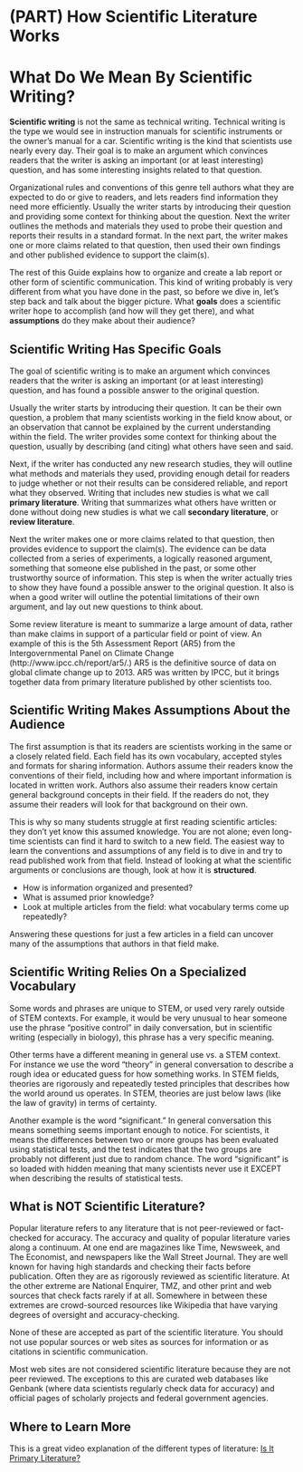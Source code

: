 # (PART) How Scientific Literature Works {-}
# What Do We Mean By Scientific Writing? {#goals100}

__Scientific writing__ is not the same as technical writing. Technical writing is the type we would see in instruction manuals for scientific instruments or the owner's manual for a car. Scientific writing is the kind that scientists use nearly every day. Their goal is to make an argument which convinces readers that the writer is asking an important (or at least interesting) question, and has some interesting insights related to that question.

Organizational rules and conventions of this genre tell authors what they are expected to do or give to readers, and lets readers find information they need more efficiently. Usually the writer starts by introducing their question and providing some context for thinking about the question. Next the writer outlines the methods and materials they used to probe their question and reports their results in a standard format. In the next part, the writer makes one or more claims related to that question, then used their own findings and other published evidence to support the claim(s). 

The rest of this Guide explains how to organize and create a lab report or other form of scientific communication. This kind of writing probably is very different from what you have done in the past, so before we dive in, let's step back and talk about the bigger picture. What __goals__ does a scientific writer hope to accomplish (and how will they get there), and what __assumptions__ do they make about their audience?


## Scientific Writing Has Specific Goals

The goal of scientific writing is to make an argument which convinces readers that the writer is asking an important (or at least interesting) question, and has found a possible answer to the original question.

Usually the writer starts by introducing their question. It can be their own question, a problem that many scientists working in the field know about, or an observation that cannot be explained by the current understanding within the field. The writer provides some context for thinking about the question, usually by describing (and citing) what others have seen and said. 

Next, if the writer has conducted any new research studies, they will outline what methods and materials they used, providing enough detail for readers to judge whether or not their results can be considered reliable, and report what they observed. Writing that includes new studies is what we call __primary literature__. Writing that summarizes what others have written or done without doing new studies is what we call __secondary literature__, or __review literature__. 

Next the writer makes one or more claims related to that question, then provides evidence to support the claim(s). The evidence can be data collected from a series of experiments, a logically reasoned argument, something that someone else published in the past, or some other trustworthy source of information. This step is when the writer actually tries to show they have found a possible answer to the original question. It also is when a good writer will outline the potential limitations of their own argument, and lay out new questions to think about.

Some review literature is meant to summarize a large amount of data, rather than make claims in support of a particular field or point of view. An example of this is the 5th Assessment Report (AR5) from the Intergovernmental Panel on Climate Change (http://www.ipcc.ch/report/ar5/.) AR5 is the definitive source of data on global climate change up to 2013. AR5 was written by IPCC, but it brings together data from primary literature published by other scientists too. 


## Scientific Writing Makes Assumptions About the Audience

The first assumption is that its readers are scientists working in the same or a closely related field. Each field has its own vocabulary, accepted styles and formats for sharing information. Authors assume their readers know the conventions of their field, including how and where important information is located in written work. Authors also assume their readers know certain general background concepts in their field. If the readers do not, they assume their readers will look for that background on their own. 

This is why so many students struggle at first reading scientific articles: they don't yet know this assumed knowledge. You are not alone; even long-time scientists can find it hard to switch to a new field. The easiest way to learn the conventions and assumptions of any field is to dive in and try to read published work from that field. Instead of looking at what the scientific arguments or conclusions are though, look at how it is __structured__. 

* How is information organized and presented? 
* What is assumed prior knowledge? 
* Look at multiple articles from the field: what vocabulary terms come up repeatedly? 

Answering these questions for just a few articles in a field can uncover many of the assumptions that authors in that field make.


## Scientific Writing Relies On a Specialized Vocabulary

Some words and phrases are unique to STEM, or used very rarely outside of STEM contexts. For example, it would be very unusual to hear someone use the phrase "positive control" in daily conversation, but in scientific writing (especially in biology), this phrase has a very specific meaning. 

Other terms have a different meaning in general use vs. a STEM context. For instance we use the word "theory" in general conversation to describe a rough idea or educated guess for how something works. In STEM fields, theories are rigorously and repeatedly tested principles that describes how the world around us operates. In STEM, theories are just below laws (like the law of gravity) in terms of certainty. 

Another example is the word "significant." In general conversation this means something seems important enough to notice. For scientists, it means the differences between two or more groups has been evaluated using statistical tests, and the test indicates that the two groups are probably not different just due to random chance. The word "significant" is so loaded with hidden meaning that many scientists never use it EXCEPT when describing the results of statistical tests. 


## What is NOT Scientific Literature? 

Popular literature refers to any literature that is not peer-reviewed or fact-checked for accuracy. The accuracy and quality of popular literature varies along a continuum. At one end are magazines like Time, Newsweek, and The Economist, and newspapers like the Wall Street Journal. They are well known for having high standards and checking their facts before publication. Often they are as rigorously reviewed as scientific literature. At the other extreme are National Enquirer, TMZ, and other print and web sources that check facts rarely if at all. Somewhere in between these extremes are crowd-sourced resources like Wikipedia that have varying degrees of oversight and accuracy-checking. 

None of these are accepted as part of the scientific literature. You should not use popular sources or web sites as sources for information or as citations in scientific communication. 

Most web sites are not considered scientific literature because they are not peer reviewed. The exceptions to this are curated web databases like Genbank (where data scientists regularly check data for accuracy) and official pages of scholarly projects and federal government agencies. 


## Where to Learn More

This is a great video explanation of the different types of literature: [Is It Primary Literature?](https://www.youtube.com/watch?v=3o35J2QihJY)

